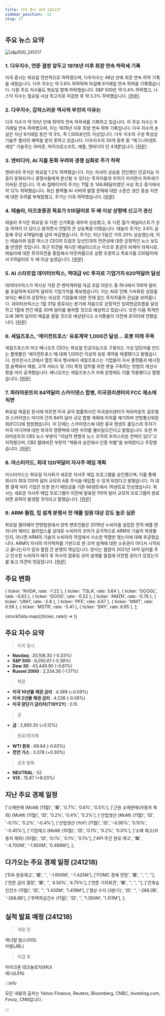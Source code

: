 ```yaml
---
title: 미국 증시 요약 241217
sidebar_position: -12
slug: 17
---
```


## 주요 뉴스 요약

![s&p500_241217](/map/241217.png)

### 1. **다우지수, 연준 결정 앞두고 1978년 이후 최장 연속 하락세 기록**

미국 증시는 화요일 전반적으로 하락했으며, 다우지수는 46년 만에 최장 연속 하락 기록을 세웠습니다. 다우 지수는 약 0.6% 하락하며 마감해 9거래일 연속 하락을 기록했습니다. 다른 주요 지수들도 화요일 함께 하락했습니다. S&P 500은 약 0.4% 하락했고, 나스닥 지수는 월요일 사상 최고치로 마감한 후 약 0.3% 하락했습니다. [[원문]](https://finance.yahoo.com/news/live/stock-market-today-dow-logs-longest-losing-streak-since-1978-as-stocks-slide-ahead-of-fed-decision-210053679.html)

### 2. **다우지수, 갑작스러운 역사적 부진의 이유는**

다우 지수가 약 50년 만에 최악의 연속 하락세를 기록하고 있습니다. 이 주요 지수는 9거래일 연속 하락했으며, 이는 1978년 이후 최장 연속 하락 기록입니다. 다우 지수의 손실은 지난 9거래일 동안 약 3%, 즉 1,500포인트 이상입니다. 다우 지수의 구성 특성상 기술주 랠리의 혜택을 받지 못하고 있습니다. 다우지수의 30개 종목 중 "매그니피센트 세븐" 기술주는 아마존, 마이크로소프트, 애플, 엔비디아 단 4개뿐입니다. [[원문]](https://finance.yahoo.com/news/why-the-dow-is-suddenly-in-a-historic-funk-230823272.html)

### 3. **엔비디아, AI 지출 둔화 우려와 경쟁 심화로 주가 하락**

엔비디아 주식은 화요일 1.2% 하락했습니다. 이는 자사의 상승을 견인했던 인공지능 지출이 둔화되거나 경쟁사들에게 분산될 수 있다는 투자자들의 우려가 커지면서 하락세가 지속된 것입니다. 이 AI 칩메이커의 주가는 11월 초 148.88달러였던 사상 최고 종가에서 약 12% 하락했습니다. 최신 블랙웰 AI 서버의 발열 문제에 대한 소문은 생산 증설 지연에 대한 우려를 부채질했고, 주가는 더욱 하락했습니다. [[원문]](https://finance.yahoo.com/news/nvidia-stock-slides-amid-ai-spending-slowdown-fears-increased-competition-145636549.html)

### 4. **테슬라, 미즈호증권 목표가 515달러로 두 배 이상 상향에 신고가 경신**

테슬라 주식은 화요일 또 다른 신기록을 세우며 상승했고, 또 다른 월가 애널리스트가 상승 여력이 더 있다고 밝히면서 연말의 큰 상승폭을 더했습니다. 테슬라 주가는 3.6% 급등해 주당 479달러를 넘어 마감했습니다. 주가는 지난 5일간 거의 20% 상승했는데, 이는 테슬라와 일론 머스크 CEO의 트럼프 당선인과의 연관성에 대한 긍정적인 뉴스 보도를 반영한 것입니다. 최근 의견을 제시한 애널리스트는 미즈호 증권의 비제이 라케시로, 테슬라에 대한 투자의견을 중립에서 아웃퍼폼으로 상향 조정하고 목표가를 230달러에서 515달러로 두 배 이상 높였습니다. [[원문]](https://finance.yahoo.com/news/tesla-stock-jumps-to-another-high-as-mizuho-more-than-doubles-price-target-to-515-163030620.html)

### 5. **AI 스타트업 데이터브릭스, 역대급 VC 투자로 기업가치 620억달러 달성**

데이터브릭스가 역사상 가장 큰 벤처캐피털 자금 조달 라운드 중 하나에서 100억 달러를 조달하며 620억 달러의 기업가치를 확보했습니다. 이는 AI로 인해 가속화된 성장을 보이는 빠르게 성장하는 비상장 기업들에 대한 전례 없는 투자자들의 관심을 보여줍니다. 데이터브릭스는 1월 31일 종료되는 분기에 처음으로 긍정적인 잉여현금흐름을 달성하고 1월에 연간 매출 30억 달러를 돌파할 것으로 예상하고 있습니다. 또한 다음 회계연도에 38억 달러의 매출을 올릴 것으로 예상된다고 소식통들이 이전에 로이터에 전했습니다. [[원문]](https://www.reuters.com/technology/databricks-secures-62-bln-valuation-ai-focused-funding-round-2024-12-17/)

### 6. **세일즈포스, '에이전트포스' 유료계약 1,000건 달성... 로봇 미래 주목**

세일즈포스의 마크 베니오프 CEO는 화요일 인공지능으로 구동되는 가상 담당자를 만드는 플랫폼인 '에이전트포스'에 대해 1,000건 이상의 유료 계약을 체결했다고 밝혔습니다. 샌프란시스코에서 열린 회사 행사에서 세일즈포스는 기업들이 자사 플랫폼과 메시징 앱 슬랙에서 채용, 고객 서비스 및 기타 특정 업무를 위한 봇을 구축하는 방법의 개선사항을 미리 공개했습니다. 베니오프는 세일즈포스가 자체 운영에도 이를 적용했다고 말했습니다. [[원문]](https://www.reuters.com/technology/artificial-intelligence/salesforce-closes-1000-paid-agentforce-deals-looks-robot-future-2024-12-17/)

### 7. **파라마운트의 84억달러 스카이댄스 합병, 미국권리센터의 FCC 제소에 직면**

화요일 제출된 문서에 따르면 미국 공익 법률회사인 미국권리센터가 파라마운트 글로벌과 스카이댄스 미디어 간의 84억 달러 규모 합병 계획에 이의를 제기하며 연방통신위원회(FCC)에 청원했습니다. 이 단체는 스카이댄스에 대한 중국 텐센트 홀딩스의 투자가 미국 미디어에 대한 외국의 영향력에 대한 우려를 불러일으킨다고 밝혔습니다. 또한 파라마운트의 CBS 뉴스 부문이 "이념적 편향과 뉴스 조작의 우려스러운 전력이 있다"고 지적했으며, CBS 텔레비전 부문이 "채용과 승진에서 인종 차별"을 보여왔다고 주장했습니다. [[원문]](https://www.reuters.com/legal/paramounts-84-bln-skydance-merger-faces-fcc-challenge-by-center-american-rights-2024-12-17/)

### 8. **마스터카드, 최대 120억달러 자사주 매입 계획**

마스터카드는 화요일 이사회가 새로운 자사주 매입 프로그램을 승인했으며, 이를 통해 회사가 최대 120억 달러 규모의 A종 주식을 매입할 수 있게 되었다고 밝혔습니다. 이 대형 결제 처리 기업은 또한 분기 배당금을 기존 66센트에서 76센트로 인상했습니다. 회사는 새로운 자사주 매입 프로그램이 이전에 발표된 110억 달러 규모의 프로그램이 완료되면 효력이 발생할 것이라고 말했습니다. [[원문]](https://www.reuters.com/business/finance/mastercard-buy-back-up-12-billion-shares-2024-12-17/)

### 9. **ARM·퀄컴, 칩 설계 분쟁서 전 애플 임원 대상 강도 높은 심문**

화요일 델라웨어 연방법원에서 양측 변호인들은 2019년 누비아를 설립한 전직 애플 엔지니어 제라드 윌리엄스를 상대로 누비아의 코어가 궁극적으로 ARM의 기술의 파생물인지, 아니면 ARM의 기술이 누비아의 작업에서 사소한 역할만 했는지에 대해 추궁했습니다. ARM이 자사의 아키텍처를 기반으로 한 코어 설계에 대한 소유권이 어디서 시작되고 끝나는지가 암과 퀄컴 간 분쟁의 핵심입니다. 양사는 퀄컴이 2021년 14억 달러를 주고 인수한 누비아가 매각 후 자사의 컴퓨팅 코어 설계를 퀄컴에 이전할 권리가 있었는지를 놓고 의견이 엇갈립니다. [[원문]](https://www.reuters.com/legal/arm-qualcomm-lawyers-grill-ex-apple-exec-chip-design-battle-2024-12-17/)

## 주요 변화

  { ticker: 'NVDA', rate: -1.22 },
  { ticker: 'TSLA', rate: 3.64 },
  { ticker: 'GOOGL', rate: -0.63 },
  { ticker: 'GOOG', rate: -0.52 },
  { ticker: 'AMZN', rate: -0.76 },
  { ticker: 'UNH', rate: -2.6 },
  { ticker: 'PFE', rate: 4.67 },
  { ticker: 'WMT', rate: 0.58 },
  { ticker: 'MSTR', rate: -5.41 },
  { ticker: 'SNY', rate: 6.65 },
];

{stockData.map(({ticker, rate}) => <StockCardMini key={ticker} ticker={ticker} rate={rate}></StockCardMini>)}

## 주요 지수 요약

> 미국 증시

- **Nasdaq** : 20,108.30 (-0.33%)
- **S&P 500** : 6,050.61 (-0.39%)
- **Dow 30** : 43,449.90 (-0.61%)
- **Russel 2000** : 2,334.36 (-1.17%)

> 채권

- **미국 10년물 채권 금리** : 4.389 (+0.09%)
- **미국 2년물 채권 금리** : 4.238 (-0.06%)
- **미국 장단기 금리차(T10Y2Y)** : 0.15

> 금

- **금** : 2,665.30 (+0.12%)

> 원유/원자재

- **WTI 원유** : 69.64 (-0.63%)
- **천연 가스** : 3.378 (+0.30%)

> 공포 탐욕

- **NEUTRAL** : 52
- **VIX** : 15.87 (+8.03%)

## 지난 주요 경제 일정

  ['소매판매 (MoM) (11월)', '🟥', '0.7%', '0.6%', '0.5%'],
  ['근원 소매판매(자동차 제외) (MoM) (11월)', '🟨', '0.2%', '0.4%', '0.2%'],
  ['산업생산 (MoM) (11월)', '🟨', '-0.1%', '0.2%', '-0.4%'],
  ['산업생산 (YoY) (11월)', '🟨', '-0.90%', '0.10%', '-0.45%'],
  ['기업재고 (MoM) (10월)', '🟨', '0.1%', '0.2%', '0.0%'],
  ['소매 재고(자동차 제외) (10월)', '🟨', '0.1%', '0.1%', '0.1%'],
  ['API 주간 원유 재고', '🟩', '-4.700M', '-1.850M', '0.499M'],
];

<EconomicCalendar data={eventsData} />

## 다가오는 주요 경제 일정 (241218)

  ['EIA 원유재고', '🟥', '', '-1.600M', '-1.425M'],
  ['FOMC 경제 전망', '🟥', '', '', ''],
  ['연준 금리 결정', '🟥', '', '4.50%', '4.75%'],
  ['연준 기자회견', '🟥', '', '', ''],
  ['건축승인건수 (11월)', '🟨', '', '1.430M', '1.419M'],
  ['경상 수지 (3분기)', '🟨', '', '-286.0B', '-266.8B'],
  ['주택착공건수 (11월)', '🟨', '', '1.350M', '1.311M'],
];

<EconomicCalendar data={nextEventsData} />

## 실적 발표 예정 (241218)

> 개장 전

제너럴 밀스(GIS)  
자빌(JBL)

> 마감 후

마이크론 테크놀로지(MU)  
레나(LEN)

:::info

모든 내용의 출처는 Yahoo Finance, Reuters, Bloomberg, CNBC, Investing.com, Finviz, CNN입니다.

:::
